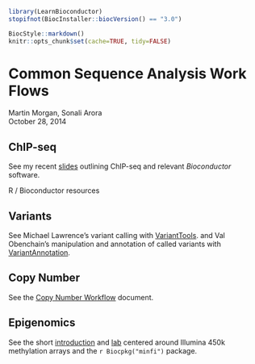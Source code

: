 <!--
%\VignetteIndexEntry{02.2 Other Sequence Analysis Work Flows}
%\VignettePackage{LearnBioconductor}
%\VignetteEngine{knitr::knitr}
-->

```r
library(LearnBioconductor)
stopifnot(BiocInstaller::biocVersion() == "3.0")
```

```r
BiocStyle::markdown()
knitr::opts_chunk$set(cache=TRUE, tidy=FALSE)
```

# Common Sequence Analysis Work Flows

Martin Morgan, Sonali Arora<br/>
October 28, 2014

## ChIP-seq

See my recent
[slides](http://bioconductor.org/help/course-materials/2014/CSAMA2014/4_Thursday/lectures/ChIPSeq_slides.pdf)
outlining ChIP-seq and relevant _Bioconductor_ software.

R / Bioconductor resources

## Variants

See Michael Lawrence's variant calling with
[VariantTools](http://bioconductor.org/help/course-materials/2014/BioC2014/Lawrence_Tutorial.pdf).
and Val Obenchain's manipulation and annotation of called variants with
[VariantAnnotation](http://bioconductor.org/help/workflows/variants/).

## Copy Number

See the [Copy Number Workflow](./B02.2.3_CopyNumber.Rmd) document.

## Epigenomics

See the short
[introduction](http://bioconductor.org/help/course-materials/2014/Epigenomics/MethylationArrays.html)
and
[lab](http://bioconductor.org/help/course-materials/2014/Epigenomics/MethylationArrays-lab.html)
centered around Illumina 450k methylation arrays and the `r Biocpkg("minfi")` package.
